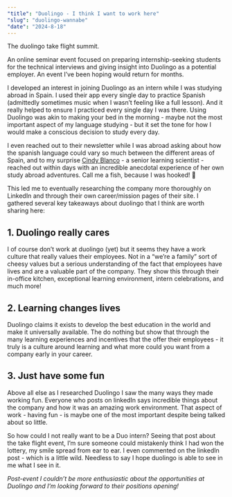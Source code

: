 ```yaml
---
"title": "Duolingo - I think I want to work here"
"slug": "duolingo-wannabe"
"date": "2024-8-18"
---
```


The duolingo take flight summit.

An online seminar event focused on preparing internship-seeking students for the technical interviews and giving insight into Duolingo as a potential employer. An event I’ve been hoping would return for months.

I developed an interest in joining Duolingo as an intern while I was studying abroad in Spain. I used their app every single day to practice Spanish (admittedly sometimes music when I wasn’t feeling like a full lesson). And it really helped to ensure I practiced every single day I was there. Using Duolingo was akin to making your bed in the morning - maybe not the most important aspect of my language studying - but it set the tone for how I would make a conscious decision to study every day.

I even reached out to their newsletter while I was abroad asking about how the spanish language could vary so much between the different areas of Spain, and to my surprise [Cindy Blanco](https://www.linkedin.com/in/cindy-blanco/) - a senior learning scientist - reached out within days with an incredible anecdotal experience of her own study abroad adventures. Call me a fish, because I was hooked! 🎣

This led me to eventually researching the company more thoroughly on LinkedIn and through their own career/mission pages of their site. I gathered several key takeaways about duolingo that I think are worth sharing here:

## 1. Duolingo really cares

I of course don’t work at duolingo (yet) but it seems they have a work culture that really values their employees. Not in a “we’re a family” sort of cheesy values but a serious understanding of the fact that employees have lives and are a valuable part of the company. They show this through their in-office kitchen, exceptional learning environment, intern celebrations, and much more!

## 2. Learning changes lives

Duolingo claims it exists to develop the best education in the world and make it universally available. The do nothing but show that through the many learning experiences and incentives that the offer their employees - it truly is a culture around learning and what more could you want from a company early in your career.

## 3. Just have some fun

Above all else as I researched Duolingo I saw the many ways they made working fun. Everyone who posts on linkedIn says incredible things about the company and how it was an amazing work environment. That aspect of work - having fun - is maybe one of the most important despite being talked about so little.

So how could I not really want to be a Duo intern? Seeing that post about the take flight event, I’m sure someone could mistakenly think I had won the lottery, my smile spread from ear to ear. I even commented on the linkedIn post - which is a little wild. Needless to say I hope duolingo is able to see in me what I see in it.

_Post-event I couldn’t be more enthusiastic about the opportunities at Duolingo and I’m looking forward to their positions opening!_
